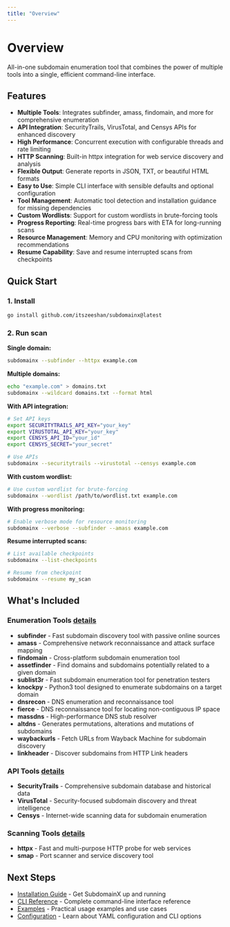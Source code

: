 ```yaml
---
title: "Overview"
---
```


# Overview

All-in-one subdomain enumeration tool that combines the power of multiple tools into a single, efficient command-line interface.

## Features

- **Multiple Tools**: Integrates subfinder, amass, findomain, and more for comprehensive enumeration
- **API Integration**: SecurityTrails, VirusTotal, and Censys APIs for enhanced discovery
- **High Performance**: Concurrent execution with configurable threads and rate limiting
- **HTTP Scanning**: Built-in httpx integration for web service discovery and analysis
- **Flexible Output**: Generate reports in JSON, TXT, or beautiful HTML formats
- **Easy to Use**: Simple CLI interface with sensible defaults and optional configuration
- **Tool Management**: Automatic tool detection and installation guidance for missing dependencies
- **Custom Wordlists**: Support for custom wordlists in brute-forcing tools
- **Progress Reporting**: Real-time progress bars with ETA for long-running scans
- **Resource Management**: Memory and CPU monitoring with optimization recommendations
- **Resume Capability**: Save and resume interrupted scans from checkpoints

## Quick Start

### 1. Install

```bash
go install github.com/itszeeshan/subdomainx@latest
```

### 2. Run scan

**Single domain:**

```bash
subdomainx --subfinder --httpx example.com
```

**Multiple domains:**

```bash
echo "example.com" > domains.txt
subdomainx --wildcard domains.txt --format html
```

**With API integration:**

```bash
# Set API keys
export SECURITYTRAILS_API_KEY="your_key"
export VIRUSTOTAL_API_KEY="your_key"
export CENSYS_API_ID="your_id"
export CENSYS_SECRET="your_secret"

# Use APIs
subdomainx --securitytrails --virustotal --censys example.com
```

**With custom wordlist:**

```bash
# Use custom wordlist for brute-forcing
subdomainx --wordlist /path/to/wordlist.txt example.com
```

**With progress monitoring:**

```bash
# Enable verbose mode for resource monitoring
subdomainx --verbose --subfinder --amass example.com
```

**Resume interrupted scans:**

```bash
# List available checkpoints
subdomainx --list-checkpoints

# Resume from checkpoint
subdomainx --resume my_scan
```

## What's Included

### Enumeration Tools <a href="/supported-tools#enumeration-tools" className="details-link">details</a>

- **subfinder** - Fast subdomain discovery tool with passive online sources
- **amass** - Comprehensive network reconnaissance and attack surface mapping
- **findomain** - Cross-platform subdomain enumeration tool
- **assetfinder** - Find domains and subdomains potentially related to a given domain
- **sublist3r** - Fast subdomain enumeration tool for penetration testers
- **knockpy** - Python3 tool designed to enumerate subdomains on a target domain
- **dnsrecon** - DNS enumeration and reconnaissance tool
- **fierce** - DNS reconnaissance tool for locating non-contiguous IP space
- **massdns** - High-performance DNS stub resolver
- **altdns** - Generates permutations, alterations and mutations of subdomains
- **waybackurls** - Fetch URLs from Wayback Machine for subdomain discovery
- **linkheader** - Discover subdomains from HTTP Link headers

### API Tools <a href="/supported-tools#api-tools" className="details-link">details</a>

- **SecurityTrails** - Comprehensive subdomain database and historical data
- **VirusTotal** - Security-focused subdomain discovery and threat intelligence
- **Censys** - Internet-wide scanning data for subdomain enumeration

### Scanning Tools <a href="/supported-tools#scanning-tools" className="details-link">details</a>

- **httpx** - Fast and multi-purpose HTTP probe for web services
- **smap** - Port scanner and service discovery tool

## Next Steps

- [Installation Guide](/installation) - Get SubdomainX up and running
- [CLI Reference](/cli-reference) - Complete command-line interface reference
- [Examples](/examples) - Practical usage examples and use cases
- [Configuration](/configuration) - Learn about YAML configuration and CLI options

